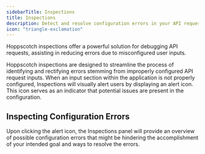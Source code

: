 ```yaml
---
sidebarTitle: Inspections
title: Inspections
description: Detect and resolve configuration errors in your API requests.
icon: "triangle-exclamation"
---
```


Hoppscotch inspections offer a powerful solution for debugging API requests, assisting in reducing errors due to misconfigured user inputs. 

Hoppscotch inspections are designed to streamline the process of identifying and rectifying errors stemming from improperly configured API request inputs. When an input section within the application is not properly configured, Inspections will visually alert users by displaying an alert icon. This icon serves as an indicator that potential issues are present in the configuration.

## Inspecting Configuration Errors

Upon clicking the alert icon, the Inspections panel will provide an overview of possible configuration errors that might be hindering the accomplishment of your intended goal and ways to resolve the errors.
